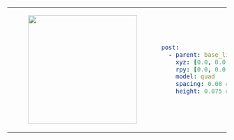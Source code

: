 <table>
<tr>
<td>
<center>
<figure>
    <img src={require("./img/post_quad.png").default} width="250" />
</figure>
</center>
</td>
<td>

```yaml
post:
  - parent: base_link
    xyz: [0.0, 0.0, 0.0]
    rpy: [0.0, 0.0, 0.0]
    model: quad
    spacing: 0.08 # distance between posts
    height: 0.075 # height of post
```
</td>
</tr>
</table>
